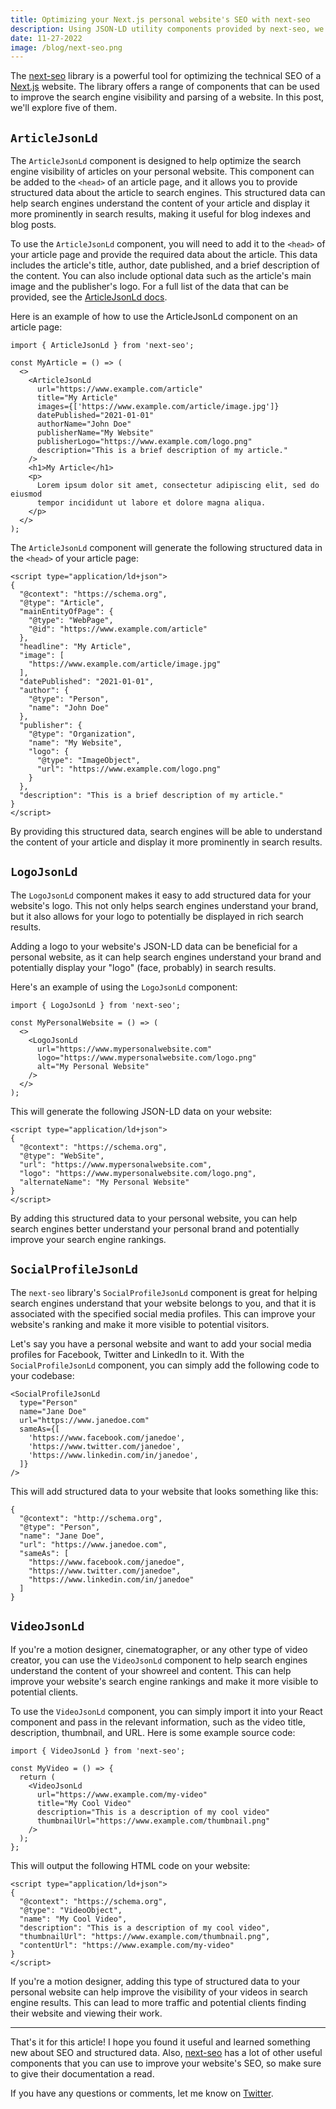 ```yaml
---
title: Optimizing your Next.js personal website's SEO with next-seo
description: Using JSON-LD utility components provided by next-seo, we can make our personal website more friendly to structured data parsers.
date: 11-27-2022
image: /blog/next-seo.png
---
```


The [next-seo](https://github.com/garmeeh/next-seo) library is a powerful tool for optimizing the technical SEO of a [Next.js](https://nextjs.org/) website. The library offers a range of components that can be used to improve the search engine visibility and parsing of a website. In this post, we'll explore five of them.

## `ArticleJsonLd`

The `ArticleJsonLd` component is designed to help optimize the search engine visibility of articles on your personal website. This component can be added to the `<head>` of an article page, and it allows you to provide structured data about the article to search engines. This structured data can help search engines understand the content of your article and display it more prominently in search results, making it useful for blog indexes and blog posts.

To use the `ArticleJsonLd` component, you will need to add it to the `<head>` of your article page and provide the required data about the article. This data includes the article's title, author, date published, and a brief description of the content. You can also include optional data such as the article's main image and the publisher's logo. For a full list of the data that can be provided, see the [ArticleJsonLd docs](https://github.com/garmeeh/next-seo#article-1).

Here is an example of how to use the ArticleJsonLd component on an article page:

```tsx
import { ArticleJsonLd } from 'next-seo';

const MyArticle = () => (
  <>
    <ArticleJsonLd
      url="https://www.example.com/article"
      title="My Article"
      images={['https://www.example.com/article/image.jpg']}
      datePublished="2021-01-01"
      authorName="John Doe"
      publisherName="My Website"
      publisherLogo="https://www.example.com/logo.png"
      description="This is a brief description of my article."
    />
    <h1>My Article</h1>
    <p>
      Lorem ipsum dolor sit amet, consectetur adipiscing elit, sed do eiusmod
      tempor incididunt ut labore et dolore magna aliqua.
    </p>
  </>
);
```

The `ArticleJsonLd` component will generate the following structured data in the `<head>` of your article page:

```tsx
<script type="application/ld+json">
{
  "@context": "https://schema.org",
  "@type": "Article",
  "mainEntityOfPage": {
    "@type": "WebPage",
    "@id": "https://www.example.com/article"
  },
  "headline": "My Article",
  "image": [
    "https://www.example.com/article/image.jpg"
  ],
  "datePublished": "2021-01-01",
  "author": {
    "@type": "Person",
    "name": "John Doe"
  },
  "publisher": {
    "@type": "Organization",
    "name": "My Website",
    "logo": {
      "@type": "ImageObject",
      "url": "https://www.example.com/logo.png"
    }
  },
  "description": "This is a brief description of my article."
}
</script>
```

By providing this structured data, search engines will be able to understand the content of your article and display it more prominently in search results.

## `LogoJsonLd`

The `LogoJsonLd` component makes it easy to add structured data for your website's logo. This not only helps search engines understand your brand, but it also allows for your logo to potentially be displayed in rich search results.

Adding a logo to your website's JSON-LD data can be beneficial for a personal website, as it can help search engines understand your brand and potentially display your "logo" (face, probably) in search results.

Here's an example of using the `LogoJsonLd` component:

```tsx
import { LogoJsonLd } from 'next-seo';

const MyPersonalWebsite = () => (
  <>
    <LogoJsonLd
      url="https://www.mypersonalwebsite.com"
      logo="https://www.mypersonalwebsite.com/logo.png"
      alt="My Personal Website"
    />
  </>
);
```

This will generate the following JSON-LD data on your website:

```tsx
<script type="application/ld+json">
{
  "@context": "https://schema.org",
  "@type": "WebSite",
  "url": "https://www.mypersonalwebsite.com",
  "logo": "https://www.mypersonalwebsite.com/logo.png",
  "alternateName": "My Personal Website"
}
</script>
```

By adding this structured data to your personal website, you can help search engines better understand your personal brand and potentially improve your search engine rankings.

## `SocialProfileJsonLd`

The `next-seo` library's `SocialProfileJsonLd` component is great for helping search engines understand that your website belongs to you, and that it is associated with the specified social media profiles. This can improve your website's ranking and make it more visible to potential visitors.

Let's say you have a personal website and want to add your social media profiles for Facebook, Twitter and LinkedIn to it. With the `SocialProfileJsonLd` component, you can simply add the following code to your codebase:

```tsx
<SocialProfileJsonLd
  type="Person"
  name="Jane Doe"
  url="https://www.janedoe.com"
  sameAs={[
    'https://www.facebook.com/janedoe',
    'https://www.twitter.com/janedoe',
    'https://www.linkedin.com/in/janedoe',
  ]}
/>
```

This will add structured data to your website that looks something like this:

```tsx
{
  "@context": "http://schema.org",
  "@type": "Person",
  "name": "Jane Doe",
  "url": "https://www.janedoe.com",
  "sameAs": [
    "https://www.facebook.com/janedoe",
    "https://www.twitter.com/janedoe",
    "https://www.linkedin.com/in/janedoe"
  ]
}
```

## `VideoJsonLd`

If you're a motion designer, cinematographer, or any other type of video creator, you can use the `VideoJsonLd` component to help search engines understand the content of your showreel and content. This can help improve your website's search engine rankings and make it more visible to potential clients.

To use the `VideoJsonLd` component, you can simply import it into your React component and pass in the relevant information, such as the video title, description, thumbnail, and URL. Here is some example source code:

```tsx
import { VideoJsonLd } from 'next-seo';

const MyVideo = () => {
  return (
    <VideoJsonLd
      url="https://www.example.com/my-video"
      title="My Cool Video"
      description="This is a description of my cool video"
      thumbnailUrl="https://www.example.com/thumbnail.png"
    />
  );
};
```

This will output the following HTML code on your website:

```tsx
<script type="application/ld+json">
{
  "@context": "https://schema.org",
  "@type": "VideoObject",
  "name": "My Cool Video",
  "description": "This is a description of my cool video",
  "thumbnailUrl": "https://www.example.com/thumbnail.png",
  "contentUrl": "https://www.example.com/my-video"
}
</script>
```

If you're a motion designer, adding this type of structured data to your personal website can help improve the visibility of your videos in search engine results. This can lead to more traffic and potential clients finding their website and viewing their work.

---

That's it for this article! I hope you found it useful and learned something new about SEO and structured data. Also, [next-seo](https://github.com/garmeeh/next-seo) has a lot of other useful components that you can use to improve your website's SEO, so make sure to give their documentation a read.

If you have any questions or comments, let me know on [Twitter](https://twitter.com/haydenbleasel).
